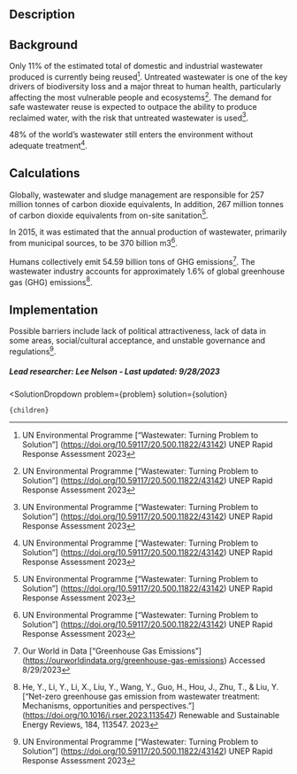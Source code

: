 

## Description

## Background
Only 11% of the estimated total of domestic and industrial wastewater produced is currently being reused[^”1”].
Untreated wastewater is one of the key drivers of biodiversity loss and a major threat to human health, particularly affecting the most vulnerable people and ecosystems[^”1”]. The demand for safe wastewater reuse is expected to outpace the ability to produce reclaimed water, with the risk that untreated wastewater is used[^”1”].

48% of the world’s wastewater still enters the environment without adequate treatment[^”1”].

## Calculations

Globally, wastewater and sludge management are responsible for 257 million tonnes of carbon dioxide equivalents, In addition, 267 million tonnes of carbon dioxide equivalents from on-site sanitation[^”1”].

In 2015, it was estimated that the annual production of wastewater, primarily from municipal sources, to be 370 billion m3[^”1”].

Humans collectively emit 54.59 billion tons of GHG emissions[^”2”]. The wastewater industry accounts for approximately 1.6% of global greenhouse gas (GHG) emissions[^”3”].

## Implementation
Possible barriers include lack of political attractiveness, lack of data in some areas, social/cultural acceptance, and unstable governance and regulations[^”1”].

##### Lead researcher: Lee Nelson - Last updated: 9/28/2023

[^”1”]: UN Environmental Programme [“Wastewater: Turning Problem to Solution”] (https://doi.org/10.59117/20.500.11822/43142) UNEP Rapid Response Assessment 2023

[^”2”]: Our World in Data [“Greenhouse Gas Emissions”] (https://ourworldindata.org/greenhouse-gas-emissions) Accessed 8/29/2023

[^”3”]: He, Y., Li, Y., Li, X., Liu, Y., Wang, Y., Guo, H., Hou, J., Zhu, T., & Liu, Y. [“Net-zero greenhouse gas emission from wastewater treatment: Mechanisms, opportunities and perspectives.”] (https://doi.org/10.1016/j.rser.2023.113547) Renewable and Sustainable Energy Reviews, 184, 113547. 2023


  <SolutionDropdown 
    problem={problem} 
    solution={solution}
  >
    {children}
  </SolutionDropdown>